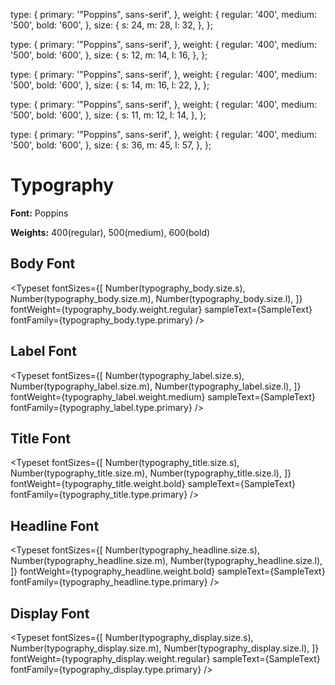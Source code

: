 
<Meta title="Typography" />

  type: {
    primary: '"Poppins", sans-serif',
  },
  weight: {
    regular: '400',
    medium: '500',
    bold: '600',
  },
  size: {
    s: 24,
    m: 28,
    l: 32,
  },
};

  type: {
    primary: '"Poppins", sans-serif',
  },
  weight: {
    regular: '400',
    medium: '500',
    bold: '600',
  },
  size: {
    s: 12,
    m: 14,
    l: 16,
  },
};

  type: {
    primary: '"Poppins", sans-serif',
  },
  weight: {
    regular: '400',
    medium: '500',
    bold: '600',
  },
  size: {
    s: 14,
    m: 16,
    l: 22,
  },
};

  type: {
    primary: '"Poppins", sans-serif',
  },
  weight: {
    regular: '400',
    medium: '500',
    bold: '600',
  },
  size: {
    s: 11,
    m: 12,
    l: 14,
  },
};

  type: {
    primary: '"Poppins", sans-serif',
  },
  weight: {
    regular: '400',
    medium: '500',
    bold: '600',
  },
  size: {
    s: 36,
    m: 45,
    l: 57,
  },
};

# Typography

**Font:** Poppins

**Weights:** 400(regular), 500(medium), 600(bold)

## Body Font
<Typeset
  fontSizes={[
    Number(typography_body.size.s),
    Number(typography_body.size.m),
    Number(typography_body.size.l),
  ]}
  fontWeight={typography_body.weight.regular}
  sampleText={SampleText}
  fontFamily={typography_body.type.primary}
/>

## Label Font
<Typeset
  fontSizes={[
    Number(typography_label.size.s),
    Number(typography_label.size.m),
    Number(typography_label.size.l),
  ]}
  fontWeight={typography_label.weight.medium}
  sampleText={SampleText}
  fontFamily={typography_label.type.primary}
/>

## Title Font
<Typeset
  fontSizes={[
    Number(typography_title.size.s),
    Number(typography_title.size.m),
    Number(typography_title.size.l),
  ]}
  fontWeight={typography_title.weight.bold}
  sampleText={SampleText}
  fontFamily={typography_title.type.primary}
/>

## Headline Font
<Typeset
  fontSizes={[
    Number(typography_headline.size.s),
    Number(typography_headline.size.m),
    Number(typography_headline.size.l),
  ]}
  fontWeight={typography_headline.weight.bold}
  sampleText={SampleText}
  fontFamily={typography_headline.type.primary}
/>

## Display Font
<Typeset
  fontSizes={[
    Number(typography_display.size.s),
    Number(typography_display.size.m),
    Number(typography_display.size.l),
  ]}
  fontWeight={typography_display.weight.regular}
  sampleText={SampleText}
  fontFamily={typography_display.type.primary}
/>